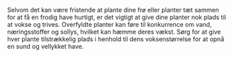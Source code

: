 Selvom det kan være fristende at plante dine frø eller planter tæt sammen for at få en frodig have hurtigt, er det vigtigt at give dine planter nok plads til at vokse og trives. Overfyldte planter kan føre til konkurrence om vand, næringsstoffer og sollys, hvilket kan hæmme deres vækst. Sørg for at give hver plante tilstrækkelig plads i henhold til dens voksenstørrelse for at opnå en sund og vellykket have.
